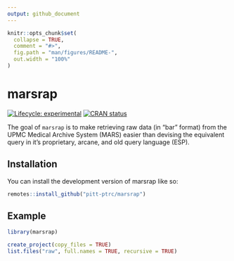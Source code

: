 ```yaml
---
output: github_document
---
```


<!-- README.md is generated from README.Rmd. Please edit that file -->

```r
knitr::opts_chunk$set(
  collapse = TRUE,
  comment = "#>",
  fig.path = "man/figures/README-",
  out.width = "100%"
)
```

# marsrap

<!-- badges: start -->
[![Lifecycle: experimental](https://img.shields.io/badge/lifecycle-experimental-orange.svg)](https://lifecycle.r-lib.org/articles/stages.html#experimental)
[![CRAN status](https://www.r-pkg.org/badges/version/marsrap)](https://CRAN.R-project.org/package=marsrap)
<!-- badges: end -->

The goal of `marsrap` is to make retrieving raw data (in "bar" format) from the UPMC Medical Archive System (MARS) easier than devising the equivalent query in it's proprietary, arcane, and old query language (ESP). 

## Installation

You can install the development version of marsrap like so:

``` r
remotes::install_github("pitt-ptrc/marsrap")
```

## Example


```r
library(marsrap)

create_project(copy_files = TRUE)
list.files("raw", full.names = TRUE, recursive = TRUE)
```


